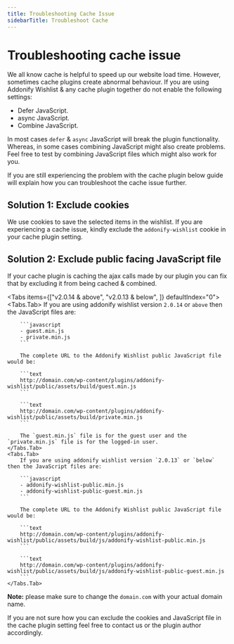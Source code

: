 ```yaml
---
title: Troubleshooting Cache Issue
sidebarTitle: Troubleshoot Cache
---
```



# Troubleshooting cache issue

We all know cache is helpful to speed up our website load time. However, sometimes cache plugins create abnormal behaviour. If you are using Addonify Wishlist & any cache plugin together do not enable the following settings:

- Defer JavaScript.
- async JavaScript.
- Combine JavaScript.

In most cases `defer` & `async` JavaScript will break the plugin functionality. Whereas, in some cases combining JavaScript might also create problems. Feel free to test by combining JavaScript files which might also work for you.

If you are still experiencing the problem with the cache plugin below guide will explain how you can troubleshoot the cache issue further.

## Solution 1: Exclude cookies

We use cookies to save the selected items in the wishlist. If you are experiencing a cache issue, kindly exclude the `addonify-wishlist` cookie in your cache plugin setting.

## Solution 2: Exclude public facing JavaScript file

If your cache plugin is caching the ajax calls made by our plugin you can fix that by excluding it from being cached & combined.

<Tabs items={["v2.0.14 & above", "v2.0.13 & below", ]} defaultIndex="0">
  <Tabs.Tab>
		If you are using addonify wishlist version `2.0.14` or `above` then the JavaScript files are: 

		```javascript
		- guest.min.js
		- private.min.js
		```

		The complete URL to the Addonify Wishlist public JavaScript file would be:

		```text
		http://domain.com/wp-content/plugins/addonify-wishlist/public/assets/build/guest.min.js
		```

		```text
		http://domain.com/wp-content/plugins/addonify-wishlist/public/assets/build/private.min.js
		```

		The `guest.min.js` file is for the guest user and the `private.min.js` file is for the logged-in user.
	</Tabs.Tab>
	<Tabs.Tab>
		If you are using addonify wishlist version `2.0.13` or `below` then the JavaScript files are: 

		```javascript
		- addonify-wishlist-public.min.js
		- addonify-wishlist-public-guest.min.js
		```

		The complete URL to the Addonify Wishlist public JavaScript file would be:

		```text
		http://domain.com/wp-content/plugins/addonify-wishlist/public/assets/build/js/addonify-wishlist-public.min.js
		```

		```text
		http://domain.com/wp-content/plugins/addonify-wishlist/public/assets/build/js/addonify-wishlist-public-guest.min.js
		```
	</Tabs.Tab>
</Tabs>

**Note:** please make sure to change the `domain.com` with your actual domain name.

If you are not sure how you can exclude the cookies and JavaScript file in the cache plugin setting feel free to contact us or the plugin author accordingly.
